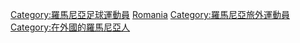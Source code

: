 [[Category:羅馬尼亞足球運動員|Category:羅馬尼亞足球運動員]]
[[Category:各國旅外足球運動員|Romania]]
[[Category:羅馬尼亞旅外運動員|Category:羅馬尼亞旅外運動員]]
[[Category:在外國的羅馬尼亞人|Category:在外國的羅馬尼亞人]]